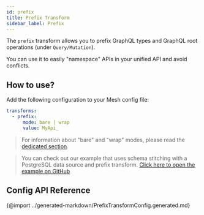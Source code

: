 ```yaml
---
id: prefix
title: Prefix Transform
sidebar_label: Prefix
---
```


The `prefix` transform allows you to prefix GraphQL types and GraphQL root operations (under `Query/Mutation`).

You can use it to easily "namespace" APIs in your unified API and avoid conflicts.

<PackageInstall packages="@graphql-mesh/transform-prefix" />

## How to use?

Add the following configuration to your Mesh config file:

```yaml
transforms:
  - prefix:
      mode: bare | wrap
      value: MyApi_
```

> For information about "bare" and "wrap" modes, please read the [dedicated section](/docs/transforms/transforms-introduction#two-different-modes).

> You can check out our example that uses schema stitching with a PostgreSQL data source and prefix transform.
[Click here to open the example on GitHub](https://github.com/Urigo/graphql-mesh/tree/master/examples/postgres-geodb)

## Config API Reference

{@import ../generated-markdown/PrefixTransformConfig.generated.md}
